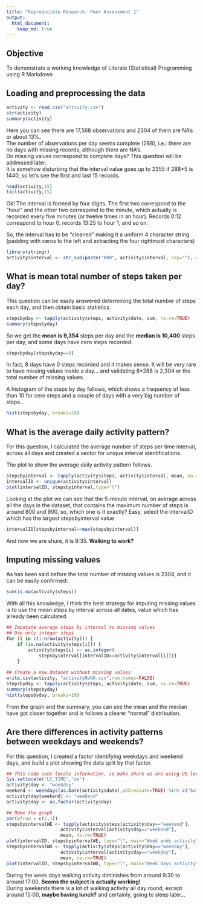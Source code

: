 ```yaml
---
title: "Reproducible Research: Peer Assessment 1"
output: 
  html_document:
    keep_md: true
---
```


## Objective
To demonstrate a working knowledge of Literate (Statistical) Programming
using R Markdown 

## Loading and preprocessing the data
```r
activity <- read.csv("activity.csv")
str(activity)
summary(activity)
```

Here you can see there are 17,568 observations and 2304 of them are NA's or
about 13%.  
The number of observations per day seems complete (288), i.e.: there are no
days with missing records, although there are NA's.  
Do missing values correspond to complete days? This question will be addressed
later.  
It is somehow disturbing that the interval value goes up to 2355 if 288*5 
is 1440, so let's see the first and last 15 records.

```r
head(activity,15)
tail(activity,15)
```

Ok! The interval is formed by four digits. The first two correspond to the
"hour" and the other two correspond to the minute, which actually is recorded
every five minutes (or twelve times in an hour). Records 0:12 correspond to
hour 0, records 13:25 to hour 1, and so on.

So, the interval has to be "cleaned" making it a uniform 4 character string 
(padding with ceros to the left and extracting the four rightmost characters)
   
```r
library(stringr)
activity$interval <- str_sub(paste("000", activity$interval, sep=""),-4)
```

## What is mean total number of steps taken per day?
This question can be easily answered determining the total number of steps
each day, and then obtain basic statistics.

```r
stepsbyday <- tapply(activity$steps, activity$date, sum, na.rm=TRUE)
summary(stepsbyday)
``` 

So we get the **mean is 9,354** steps per day and the **median is 10,400**
steps per day, and some days have cero steps recorded.

```r
stepsbyday[stepsbyday==0]
```

In fact, 8 days have 0 steps recorded and it makes sense. It will be very
rare to have missing values inside a day... and validating 8*288 is 2,304
or the total number of missing values.

A histogram of the steps by day follows, which shows a frequency of less
than 10 for cero steps and a couple of days with a very big number of steps... 
```r
hist(stepsbyday, breaks=10)
```   

## What is the average daily activity pattern?

For this question, I calculated the average number of steps per time 
interval, across all days and created a vector for unique interval 
identifications. 

The plot to show the average daily activity pattern follows.
```r
stepsbyinterval <- tapply(activity$steps, activity$interval, mean, na.rm=TRUE)
intervalID <- unique(activity$interval)
plot(intervalID, stepsbyinterval,type="l")
```

Looking at the plot we can see that the 5-minute interval, on average across
all the days in the dataset, that contains the maximum number of steps is 
around 800 and 900, so, which one is it exactly? Easy, select the 
intervalID which has the largest stepsbyinterval value

```r
intervalID[stepsbyinterval==max(stepsbyinterval)]
```

And now we are shure, it is 8:35. **Walking to work?** 
 
## Imputing missing values

As has been said before the total number of missing values is 2304, and it
can be easily confirmed:

```r
sum(is.na(activity$steps))
```

With all this knowledge, I think the best strategy for imputing missing
values is to use the mean steps by interval across all dates, value which 
has already been calculated. 

```r
## Imputate average steps by interval to missing values
## Use only integer steps
for (i in c(1:nrow(activity))) {
	if (is.na(activity$steps[i])) {
		activity$steps[i] <- as.integer(
			stepsbyinterval[intervalID==activity$interval[i]])}
	}
	
## Create a new dataset without missing values
write.csv(activity, "activityNoNA.csv",row.names=FALSE)
stepsbyday <- tapply(activity$steps, activity$date, sum, na.rm=TRUE)
summary(stepsbyday)
hist(stepsbyday, breaks=10)
```

From the graph and the summary, you can see the mean and the median have got
closer together and is follows a clearer "normal" distribution.

## Are there differences in activity patterns between weekdays and weekends?

For this question, I created a factor identifying weekdays and weekend days,
and build a plot showing the data split by that factor.
     
```r
## This code uses locale information, so make shure we are using US locale
Sys.setlocale("LC_TIME","us")
activity$day <- "weekday"
weekend <- weekdays(as.Date(activity$date),abbreviate=TRUE)	%in% c("Sat","Sun")
activity$day[weekend] <- "weekend"
activity$day <- as.factor(activity$day)

## Make the graph
par(mfrow = c(2,1))
stepsbyintervalWE <- tapply(activity$steps[activity$day=="weekend"], 
					activity$interval[activity$day=="weekend"],
					mean, na.rm=TRUE)
plot(intervalID, stepsbyintervalWE, type="l", main="Week ends activity") 
stepsbyintervalWD <- tapply(activity$steps[activity$day=="weekday"], 
					activity$interval[activity$day=="weekday"],
					mean, na.rm=TRUE)
plot(intervalID, stepsbyintervalWD, type="l", main="Week days activity")
```

During the week days walking activity diminishes from around 9:30 to
around 17:00. **Seems the subject is actually working!**  
During weekends there is a lot of walking activity all day round, except 
around 15:00, **maybe having lunch?** and certainly, going to sleep later...
